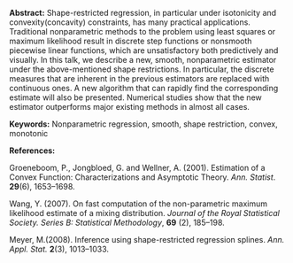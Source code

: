 <span>**Abstract:**</span> Shape-restricted regression, in particular
under isotonicity and convexity(concavity) constraints, has many
practical applications. Traditional nonparametric methods to the problem
using least squares or maximum likelihood result in discrete step
functions or nonsmooth piecewise linear functions, which are
unsatisfactory both predictively and visually. In this talk, we describe
a new, smooth, nonparametric estimator under the above-mentioned shape
restrictions. In particular, the discrete measures that are inherent in
the previous estimators are replaced with continuous ones. A new
algorithm that can rapidly find the corresponding estimate will also be
presented. Numerical studies show that the new estimator outperforms
major existing methods in almost all cases.

<span>**Keywords:**</span> Nonparametric regression, smooth, shape
restriction, convex, monotonic

<span>**References:**</span>

Groeneboom, P., Jongbloed, G. and Wellner, A. (2001). Estimation of a
Convex Function: Characterizations and Asymptotic Theory. *Ann.
Statist*. **29**(6), 1653–1698.

Wang, Y. (2007). On fast computation of the non-parametric maximum
likelihood estimate of a mixing distribution. *Journal of the Royal
Statistical Society. Series B: Statistical Methodology*, **69** (2),
185–198.

Meyer, M.(2008). Inference using shape-restricted regression splines.
*Ann. Appl. Stat.* **2**(3), 1013–1033.
